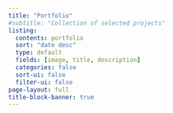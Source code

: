 ```yaml
---
title: "Portfolio"
#subtitle: "Collection of selected projects"
listing:
  contents: portfolio
  sort: "date desc"
  type: default
  fields: [image, title, description]
  categories: false
  sort-ui: false
  filter-ui: false
page-layout: full 
title-block-banner: true
---
```

